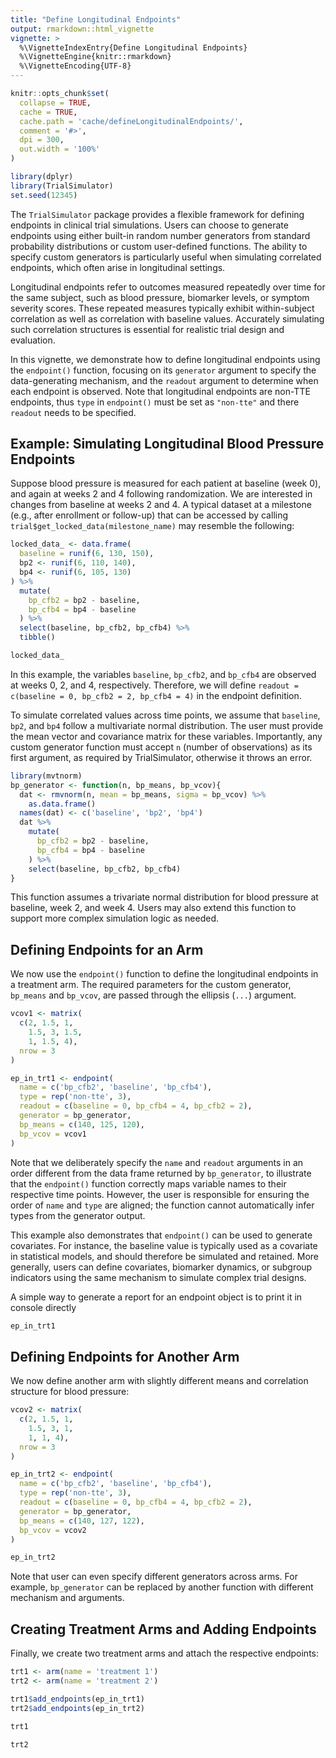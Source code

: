 ```yaml
---
title: "Define Longitudinal Endpoints"
output: rmarkdown::html_vignette
vignette: >
  %\VignetteIndexEntry{Define Longitudinal Endpoints}
  %\VignetteEngine{knitr::rmarkdown}
  %\VignetteEncoding{UTF-8}
---
```


```r
knitr::opts_chunk$set(
  collapse = TRUE,
  cache = TRUE,
  cache.path = 'cache/defineLongitudinalEndpoints/',
  comment = '#>',
  dpi = 300,
  out.width = '100%'
)
```

```r
library(dplyr)
library(TrialSimulator)
set.seed(12345)
```

The `TrialSimulator` package provides a flexible framework for defining endpoints in clinical trial simulations. Users can choose to generate endpoints using either built-in random number generators from standard probability distributions or custom user-defined functions. The ability to specify custom generators is particularly useful when simulating correlated endpoints, which often arise in longitudinal settings.

Longitudinal endpoints refer to outcomes measured repeatedly over time for the same subject, such as blood pressure, biomarker levels, or symptom severity scores. These repeated measures typically exhibit within-subject correlation as well as correlation with baseline values. Accurately simulating such correlation structures is essential for realistic trial design and evaluation.

In this vignette, we demonstrate how to define longitudinal endpoints using the `endpoint()` function, focusing on its `generator` argument to specify the data-generating mechanism, and the `readout` argument to determine when each endpoint is observed. Note that longitudinal endpoints are non-TTE endpoints, thus `type` in `endpoint()` must be set as `"non-tte"` and there `readout` needs to be specified. 

## Example: Simulating Longitudinal Blood Pressure Endpoints

Suppose blood pressure is measured for each patient at baseline (week 0), and again at weeks 2 and 4 following randomization. We are interested in changes from baseline at weeks 2 and 4. A typical dataset at a milestone (e.g., after enrollment or follow-up) that can be accessed by calling `trial$get_locked_data(milestone_name)` may resemble the following:

```r
locked_data_ <- data.frame(
  baseline = runif(6, 130, 150), 
  bp2 <- runif(6, 110, 140), 
  bp4 <- runif(6, 105, 130)
) %>% 
  mutate(
    bp_cfb2 = bp2 - baseline, 
    bp_cfb4 = bp4 - baseline
  ) %>% 
  select(baseline, bp_cfb2, bp_cfb4) %>% 
  tibble()
```

```r
locked_data_
```

In this example, the variables `baseline`, `bp_cfb2`, and `bp_cfb4` are observed at weeks 0, 2, and 4, respectively. Therefore, we will define `readout = c(baseline = 0, bp_cfb2 = 2, bp_cfb4 = 4)` in the endpoint definition.

To simulate correlated values across time points, we assume that `baseline`, `bp2`, and `bp4` follow a multivariate normal distribution. The user must provide the mean vector and covariance matrix for these variables. Importantly, any custom generator function must accept `n` (number of observations) as its first argument, as required by TrialSimulator, otherwise it throws an error. 

```r
library(mvtnorm)
bp_generator <- function(n, bp_means, bp_vcov){
  dat <- rmvnorm(n, mean = bp_means, sigma = bp_vcov) %>% 
    as.data.frame()
  names(dat) <- c('baseline', 'bp2', 'bp4')
  dat %>% 
    mutate(
      bp_cfb2 = bp2 - baseline, 
      bp_cfb4 = bp4 - baseline
    ) %>% 
    select(baseline, bp_cfb2, bp_cfb4)
}
```

This function assumes a trivariate normal distribution for blood pressure at baseline, week 2, and week 4. Users may also extend this function to support more complex simulation logic as needed.

## Defining Endpoints for an Arm

We now use the `endpoint()` function to define the longitudinal endpoints in a treatment arm. The required parameters for the custom generator, `bp_means` and `bp_vcov`, are passed through the ellipsis (`...`) argument.

```r
vcov1 <- matrix(
  c(2, 1.5, 1, 
    1.5, 3, 1.5, 
    1, 1.5, 4),
  nrow = 3
)

ep_in_trt1 <- endpoint(
  name = c('bp_cfb2', 'baseline', 'bp_cfb4'), 
  type = rep('non-tte', 3), 
  readout = c(baseline = 0, bp_cfb4 = 4, bp_cfb2 = 2), 
  generator = bp_generator, 
  bp_means = c(140, 125, 120), 
  bp_vcov = vcov1
)
```

Note that we deliberately specify the `name` and `readout` arguments in an order different from the data frame returned by `bp_generator`, to illustrate that the `endpoint()` function correctly maps variable names to their respective time points. However, the user is responsible for ensuring the order of `name` and `type` are aligned; the function cannot automatically infer types from the generator output.

This example also demonstrates that `endpoint()` can be used to generate covariates. For instance, the baseline value is typically used as a covariate in statistical models, and should therefore be simulated and retained. More generally, users can define covariates, biomarker dynamics, or subgroup indicators using the same mechanism to simulate complex trial designs. 

A simple way to generate a report for an endpoint object is to print it in console directly
```r
ep_in_trt1
```

## Defining Endpoints for Another Arm

We now define another arm with slightly different means and correlation structure for blood pressure:

```r
vcov2 <- matrix(
  c(2, 1.5, 1, 
    1.5, 3, 1, 
    1, 1, 4),
  nrow = 3
)

ep_in_trt2 <- endpoint(
  name = c('bp_cfb2', 'baseline', 'bp_cfb4'), 
  type = rep('non-tte', 3), 
  readout = c(baseline = 0, bp_cfb4 = 4, bp_cfb2 = 2), 
  generator = bp_generator, 
  bp_means = c(140, 127, 122), 
  bp_vcov = vcov2
)

ep_in_trt2
```

Note that user can even specify different generators across arms. For example, `bp_generator` can be replaced by another function with different mechanism and arguments. 

## Creating Treatment Arms and Adding Endpoints

Finally, we create two treatment arms and attach the respective endpoints:

```r
trt1 <- arm(name = 'treatment 1')
trt2 <- arm(name = 'treatment 2')

trt1$add_endpoints(ep_in_trt1)
trt2$add_endpoints(ep_in_trt2)

trt1

trt2
```



